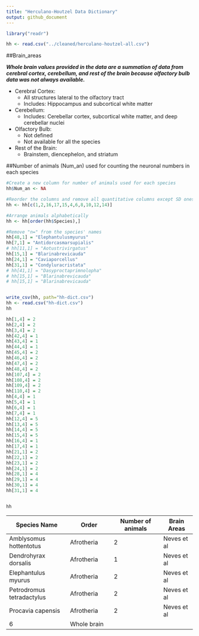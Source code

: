 ```yaml
---
title: "Herculano-Houtzel Data Dictionary"
output: github_document
---
```



```r

library("readr")

hh <- read.csv("../cleaned/herculano-houtzel-all.csv")
```

##Brain_areas

<b><i> Whole brain values provided in the data are a summation of data from cerebral cortex, cerebellum, and rest of the brain because olfactory bulb data was not always available.</b></i>

- Cerebral Cortex:
    - All structures lateral to the olfactory tract
    - Includes: Hippocampus and subcortical white matter

- Cerebellum:
    - Includes: Cerebellar cortex, subcortical white matter, and deep cerebellar nuclei
  
- Olfactory Bulb:
    - Not defined
    - Not available for all the species
    
- Rest of the Brain:
    - Brainstem, diencephelon, and striatum
    


##Number of animals (Num_an) used for counting the neuronal numbers in each species


```r


#Create a new column for number of animals used for each species
hh$Num_an <- NA

#Reorder the columns and remove all quantitative columns except SD ones
hh <- hh[c(1,2,16,17,15,4,6,8,10,12,14)]

```

```r

#Arrange animals alphabetically
hh <- hh[order(hh$Species),]

#Remove "n=" from the species' names
hh[48,1] = "Elephantulusmyurus"
hh[7,1] = "Antidorcasmarsupialis"
# hh[11,1] = "Aotustrivirgatus"
hh[15,1] = "Blarinabrevicauda"
hh[24,1] = "Caviaporcellus"
hh[31,1] = "Condyluracristata"
# hh[41,1] = "Dasyproctaprimnolopha"
# hh[15,1] = "Blarinabrevicauda"
# hh[15,1] = "Blarinabrevicauda"


write_csv(hh, path="hh-dict.csv")
hh <- read.csv("hh-dict.csv")
hh
```

```r

hh[1,4] = 2
hh[2,4] = 2
hh[3,4] = 2
hh[42,4] = 1
hh[43,4] = 1
hh[44,4] = 1
hh[45,4] = 2
hh[46,4] = 2
hh[47,4] = 2
hh[48,4] = 2
hh[107,4] = 2
hh[108,4] = 2
hh[109,4] = 2
hh[110,4] = 2
hh[4,4] = 1
hh[5,4] = 1
hh[6,4] = 1
hh[7,4] = 1
hh[12,4] = 5
hh[13,4] = 5
hh[14,4] = 5
hh[15,4] = 5
hh[16,4] = 1
hh[17,4] = 1
hh[21,1] = 2
hh[22,1] = 2
hh[23,1] = 2
hh[24,1] = 2
hh[28,1] = 4
hh[29,1] = 4
hh[30,1] = 4
hh[31,1] = 4


hh

```




| Species Name           | Order           | Number of animals | Brain Areas  |
|------------------------|-----------------|-------------------|-------------|
| Amblysomus hottentotus | Afrotheria      | 2                 | Neves et al |
| Dendrohyrax dorsalis   | Afrotheria      | 1                 | Neves et al |
| Elephantulus myurus    | Afrotheria      | 2                 | Neves et al |
| Petrodromus tetradactylus | Afrotheria   | 2                 | Neves et al |
| Procavia capensis      | Afrotheria      | 2                 | Neves et al |
| 6                      | Whole brain |